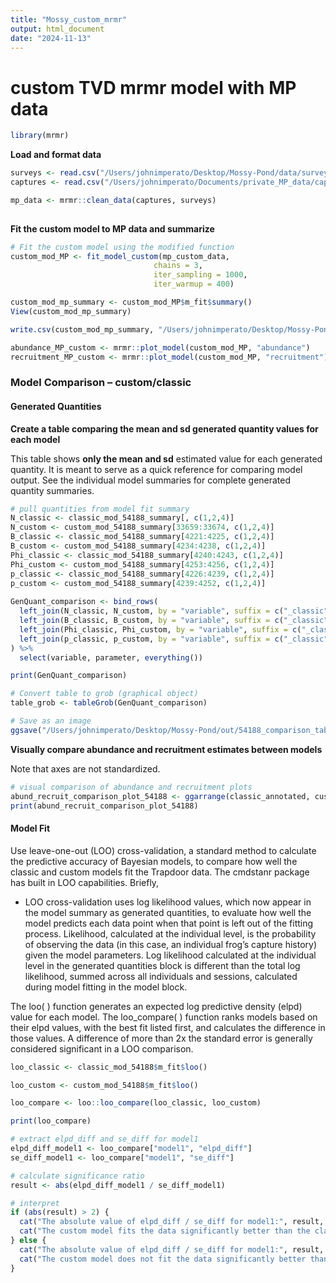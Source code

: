 ```yaml
---
title: "Mossy_custom_mrmr"
output: html_document
date: "2024-11-13"
---
```


# custom TVD mrmr model with MP data

```r
library(mrmr)
```

**Load and format data**

```r

surveys <- read.csv("/Users/johnimperato/Desktop/Mossy-Pond/data/survey_MossyPond.csv")
captures <- read.csv("/Users/johnimperato/Documents/private_MP_data/captures_MP.csv")

mp_data <- mrmr::clean_data(captures, surveys)
  
```

**Fit the custom model to MP data and summarize**

```r

# Fit the custom model using the modified function
custom_mod_MP <- fit_model_custom(mp_custom_data,
                                chains = 3, 
                                iter_sampling = 1000, 
                                iter_warmup = 400)

custom_mod_mp_summary <- custom_mod_MP$m_fit$summary()
View(custom_mod_mp_summary)

write.csv(custom_mod_mp_summary, "/Users/johnimperato/Desktop/Mossy-Pond_companion/mp_custom_mod_sumary.csv")


```

```r

abundance_MP_custom <- mrmr::plot_model(custom_mod_MP, "abundance")
recruitment_MP_custom <- mrmr::plot_model(custom_mod_MP, "recruitment")

```

### Model Comparison – custom/classic

#### Generated Quantities

**Create a table comparing the mean and sd generated quantity values for each model**

This table shows **only the mean and sd** estimated value for each generated quantity. It is meant to serve as a quick reference for comparing model output. See the individual model summaries for complete generated quantity summaries.

```r
# pull quantities from model fit summary
N_classic <- classic_mod_54188_summary[, c(1,2,4)]
N_custom <- custom_mod_54188_summary[33659:33674, c(1,2,4)]
B_classic <- classic_mod_54188_summary[4221:4225, c(1,2,4)]
B_custom <- custom_mod_54188_summary[4234:4238, c(1,2,4)]
Phi_classic <- classic_mod_54188_summary[4240:4243, c(1,2,4)]
Phi_custom <- custom_mod_54188_summary[4253:4256, c(1,2,4)]
p_classic <- classic_mod_54188_summary[4226:4239, c(1,2,4)]
p_custom <- custom_mod_54188_summary[4239:4252, c(1,2,4)]
  
GenQuant_comparison <- bind_rows(
  left_join(N_classic, N_custom, by = "variable", suffix = c("_classic", "_custom")) %>% mutate(parameter = "abundance"),
  left_join(B_classic, B_custom, by = "variable", suffix = c("_classic", "_custom")) %>% mutate(parameter = "recruitment"),
  left_join(Phi_classic, Phi_custom, by = "variable", suffix = c("_classic", "_custom")) %>% mutate(parameter = "survival"),
  left_join(p_classic, p_custom, by = "variable", suffix = c("_classic", "_custom")) %>% mutate(parameter = "detection"),
) %>% 
  select(variable, parameter, everything())

print(GenQuant_comparison)

# Convert table to grob (graphical object)
table_grob <- tableGrob(GenQuant_comparison)

# Save as an image
ggsave("/Users/johnimperato/Desktop/Mossy-Pond/out/54188_comparison_table.png", plot = table_grob, width = 8, height = 8)

```

**Visually compare abundance and recruitment estimates between models**

Note that axes are not standardized.

```r
# visual comparison of abundance and recruitment plots
abund_recruit_comparison_plot_54188 <- ggarrange(classic_annotated, custom_annotated, ncol=2)
print(abund_recruit_comparison_plot_54188)

```

#### Model Fit

Use leave-one-out (LOO) cross-validation, a standard method to calculate the predictive accuracy of Bayesian models, to compare how well the classic and custom models fit the Trapdoor data. The cmdstanr package has built in LOO capabilities. Briefly,

-   LOO cross-validation uses log likelihood values, which now appear in the model summary as generated quantities, to evaluate how well the model predicts each data point when that point is left out of the fitting process. Likelihood, calculated at the individual level, is the probability of observing the data (in this case, an individual frog's capture history) given the model parameters. Log likelihood calculated at the individual level in the generated quantities block is different than the total log likelihood, summed across all individuals and sessions, calculated during model fitting in the model block.

The loo( ) function generates an expected log predictive density (elpd) value for each model. The loo_compare( ) function ranks models based on their elpd values, with the best fit listed first, and calculates the difference in those values. A difference of more than 2x the standard error is generally considered significant in a LOO comparison.

```r
loo_classic <- classic_mod_54188$m_fit$loo()

loo_custom <- custom_mod_54188$m_fit$loo()

loo_compare <- loo::loo_compare(loo_classic, loo_custom)

print(loo_compare)

# extract elpd_diff and se_diff for model1
elpd_diff_model1 <- loo_compare["model1", "elpd_diff"]
se_diff_model1 <- loo_compare["model1", "se_diff"]

# calculate significance ratio
result <- abs(elpd_diff_model1 / se_diff_model1)

# interpret
if (abs(result) > 2) {
  cat("The absolute value of elpd_diff / se_diff for model1:", result, "\n")
  cat("The custom model fits the data significantly better than the classic model.\n")
} else {
  cat("The absolute value of elpd_diff / se_diff for model1:", result, "\n")
  cat("The custom model does not fit the data significantly better than the classic model.\n")
}

```

